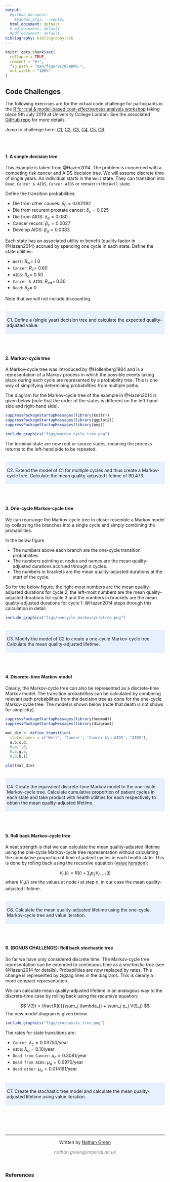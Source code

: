 ```yaml
---
output:
  #github_document:
    #pandoc_args: --webtex
  html_document: default
  # md_document: default
  #pdf_document: default
bibliography: bibliography.bib
---
```



```r
knitr::opts_chunk$set(
  collapse = TRUE,
  comment = "#>",
  fig.path = "man/figures/README-",
  out.width = "100%"
)
```

## Code Challenges

The following exercises are for the virtual code challenge for participants in the [R for trial & model-based cost-effectiveness analysis workshop](http://www.statistica.it/gianluca/teaching/r-hta-workshop/2019/) taking place 9th July 2019 at University College London.
See the associated [GitHub repo](https://github.com/Health-Economics-in-R/CEA.code.challenge2019) for more details.

Jump to challenge here: [C1](#C1), [C2](#C2), [C3](#C3), [C4](#C4), [C5](#C5), [C6](#C6).

<br><br>

#### 1. A simple decision tree {#C1}

This example is taken from @Hazen2014.
The problem is concerned with a competing risk cancer and AIDS decision tree.
We will assume discrete time of single years.
An individual starts in the `Well` state.
They can transition into `Dead`, `Cancer & AIDS`, `Cancer`, `AIDS` or remain in the `Well` state.

Define the transition probabilities:

* Die from other causes: $\delta_0 = 0.001182$
* Die from recurent prostate cancer: $\delta_c = 0.025$
* Die from AIDS: $\delta_a = 0.080$
* Cancer recurs: $\beta_c = 0.0027$
* Develop AIDS: $\beta_a = 0.0083$

Each state has an associated utility or benefit (quality factor in @Hazen2014) accrued by spending one cycle in each state.
Define the state utilities:

* `Well`: $R_w=$ 1.0
* `Cancer`: $R_c=$ 0.60
* `AIDS`: $R_a=$ 0.50
* `Cancer & AIDS`: $R_{ca}=$ 0.30
* `Dead`: $R_d=$ 0

Note that we will not include discounting.

<br>
<style>
div.blue { background-color:#e6f0ff; border-radius: 2px; padding: 5px;}
</style>
<div class = "blue">
C1. Define a (single year) decision tree and calculate the expected quality-adjusted value.
</div>

<br><br>

#### 2. Markov-cycle tree {#C2}

A Markov-cycle tree was introduced by @Hollenberg1984 and is a representation of a Markov process in which the possible events taking place during each cycle are represented by a probability tree.
This is one way of simplifying determining probabilities from multiple paths.

The diagram for the Markov-cycle tree of the example in @Hazen2014 is given below (note that the order of the states is different on the left-hand side and right-hand side).

```r

suppressPackageStartupMessages(library(knitr))
suppressPackageStartupMessages(library(ggplot2))
suppressPackageStartupMessages(library(png))

include_graphics("figs/markov_cycle_tree.png")
```


The terminal state are now root or source states, meaning the process returns to the left-hand side to be repeated.

<br>
<style>
div.blue { background-color:#e6f0ff; border-radius: 2px; padding: 5px;}
</style>
<div class = "blue">
C2. Extend the model of C1 for multiple cycles and thus create a Markov-cycle tree. Calculate the mean quality-adjusted lifetime of 90.473.
</div>
<br><br>

#### 3. One-cycle Markov-cycle tree {#C3}

We can rearrange the Markov-cycle tree to closer resemble a Markov model by collapsing the branches into a single cycle and simply combining the probabilities.

In the below figure

* The numbers above each branch are the one-cycle transition probabilities
* The numbers pointing at nodes and names are the mean quality-adjusted durations accrued through $n$ cycles.
* The numbers in brackets are the mean quality-adjusted durations at the start of the cycle.

So for the below figure, the right-most numbers are the mean quality-adjusted durations for cycle 2, the left-most numbers are the mean quality-adjusted durations for cycle 3 and the numbers in brackets are the mean quality-adjusted durations for cycle 1.
@Hazen2014 steps through this calculation in detail.

```r
include_graphics("figs/onecycle_markovcycletree.png")
```

<br>
<style>
div.blue { background-color:#e6f0ff; border-radius: 2px; padding: 5px;}
</style>
<div class = "blue">
C3. Modify the model of C2 to create a one-cycle Markov-cycle tree. Calculate the mean quality-adjusted lifetime.
</div>
<br><br>

#### 4. Discrete-time Markov model {#C4}

Clearly, the Markov-cycle tree can also be represented as a discrete-time Markov model.
The transition probabilities can be calculated by combining relevant path probabilities from the decision tree as done for the one-cycle Markov-cycle tree.
The model is shown below (note that death is not shows for simplicity).

```r
suppressPackageStartupMessages(library(heemod))
suppressPackageStartupMessages(library(diagram))

mat_dim <- define_transition(
  state_names = c('Well', 'Cancer', 'Cancer &\n AIDS', "AIDS"),
  a,b,c,d, 
  0,e,f,0,
  0,0,g,0,
  0,0,h,i)

plot(mat_dim)
```

<br>
<style>
div.blue { background-color:#e6f0ff; border-radius: 2px; padding: 5px;}
</style>
<div class = "blue">
C4. Create the equivalent discrete-time Markov model to the one-cycle Markov-cycle tree. Calculate cumulative proportion of patient cycles in each state and take product with health utilities for each respectively to obtain the mean quality-adjusted lifetime.
</div>
<br><br>

#### 5. Roll back Markov-cycle tree {#C5}

A neat strength is that we can calculate the mean quality-adjusted lifetime using the one-cycle Markov-cycle tree representation without calculating the cumulative proportion of time of patient cycles in each health state.
This is done by rolling back using the recursive equation ([value iteration](https://en.wikipedia.org/wiki/Markov_decision_process#Value_iteration)):

$$
V_n(i) = R(i) + \sum_j p_{ij} V_{n-1}(j)
$$
where $V_n(i)$ are the values at node $i$ at step $n$, in our case the mean quality-adjusted lifetime.

<br>
<style>
div.blue { background-color:#e6f0ff; border-radius: 2px; padding: 5px;}
</style>
<div class = "blue">
C6. Calculate the mean quality-adjusted lifetime using the one-cycle Markov-cycle tree and value iteration.
</div>
<br><br>

#### 6. (BONUS CHALLENGE): Roll back stochastic tree {#C6}

So far we have only considered discrete time.
The Markov-cycle tree representation can be extended to continuous time as a _stochastic tree_ 
(see @Hazen2014 for details).
Probabilities are now replaced by rates.
This change is represented by zigzag lines in the diagrams.
This is clearly a more compact representation.

We can calculate mean quality-adjusted lifetime in an analogous way to the discrete-time case by rolling back using the recursive equation:

$$
V(S) = \frac{R(i)}{\sum_j \lambda_j} + \sum_j p_j V(S_j)
$$
The new model diagram is given below.

```r
include_graphics("figs/stochastic_tree.png")
```

The rates for state transitions are:

* `Cancer`: $\lambda_c = 0.03250$/year
* `AIDS`: $\lambda_a = 0.10$/year
* `Dead from Cancer`: $\mu_c = 0.3081$/year
* `Dead from AIDS`: $\mu_a = 0.9970$/year
* `Dead other`: $\mu_o = 0.014191$/year

<br>
<style>
div.blue { background-color:#e6f0ff; border-radius: 2px; padding: 5px;}
</style>
<div class = "blue">
C7. Create the stochastic tree model and calculate the mean quality-adjusted lifetime using value iteration.
</div>
<br><br>


&nbsp;
<hr />
<p style="text-align: center;">Written by <a href="https://github.com/n8thangreen/">Nathan Green</a></p>
<p style="text-align: center;"><span style="color: #808080;"><em>nathan.green@imperial.ac.uk</em></span></p>

<!-- Add icon library -->
<link rel="stylesheet" href="https://cdnjs.cloudflare.com/ajax/libs/font-awesome/4.7.0/css/font-awesome.min.css">

<!-- Add font awesome icons -->
<p style="text-align: center;">
    <a href="https://github.com/n8thangreen/" class="fa fa-github"></a>
</p>

&nbsp;

### References




